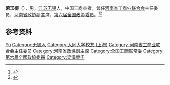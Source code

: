 '''荣玉德'''（{{bd|1914年||1984年|12月11日}}），男，[[江苏|江苏]][[无锡|无锡]]人，中国工商业者，曾任[[河南省工商业联合会|河南省工商业联合会]]主任委员，[[河南省政协|河南省政协]]副主席，[[第六届全国政协委员|第六届全国政协委员]]。<ref>{{Cite book|title=历届全国政协委员人名辞典|author=|publisher=中国国际广播出版社|year=1996|isbn=9787507813746|location=北京|pages=286}}</ref><ref>{{Cite book|title=中华人民共和国职官志|author=何虎生, 李耀东, 向常福主编|publisher=中国社会出版社|year=2003|isbn=9787800883934|location=北京|pages=}}</ref>

== 参考资料 ==
{{reflist}}

{{中国人物小作品}}
{{中华全国工商业联合会第五届执行委员会}}

{{Authority control}}
{{DEFAULTSORT:Rong荣}}
[[Category:荣姓|Yu]]
[[Category:无锡人|Category:无锡人]]
[[Category:大同大学校友_(上海)|Category:大同大学校友 (上海)]]
[[Category:河南省工商业联合会主任委员|Category:河南省工商业联合会主任委员]]
[[Category:河南省政協副主席|Category:河南省政協副主席]]
[[Category:全国工商联常委|Category:全国工商联常委]]
[[Category:第六屆全國政協委員|Category:第六屆全國政協委員]]
[[Category:梁溪榮氏|Category:梁溪榮氏]]